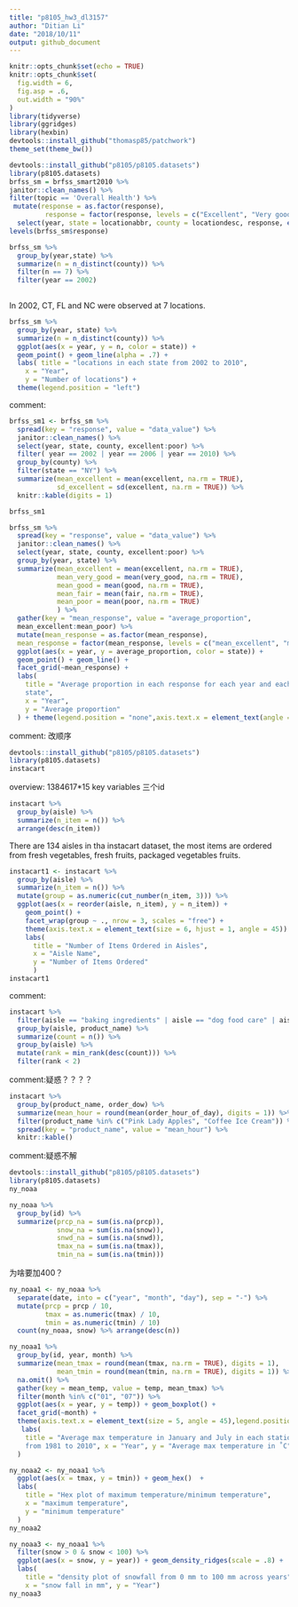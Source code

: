 ```yaml
---
title: "p8105_hw3_dl3157"
author: "Ditian Li"
date: "2018/10/11"
output: github_document
---
```


```r
knitr::opts_chunk$set(echo = TRUE)
knitr::opts_chunk$set(
  fig.width = 6,
  fig.asp = .6,
  out.width = "90%"
)
library(tidyverse)
library(ggridges)
library(hexbin)
devtools::install_github("thomasp85/patchwork")
theme_set(theme_bw())
```


```r
devtools::install_github("p8105/p8105.datasets")
library(p8105.datasets)
brfss_sm = brfss_smart2010 %>%
janitor::clean_names() %>%
filter(topic == 'Overall Health') %>%
 mutate(response = as.factor(response),
         response = factor(response, levels = c("Excellent", "Very good", "Good", "Fair", "Poor"))) %>% 
  select(year, state = locationabbr, county = locationdesc, response, everything()) 
levels(brfss_sm$response)

```

```r
brfss_sm %>%
  group_by(year,state) %>% 
  summarize(n = n_distinct(county)) %>% 
  filter(n == 7) %>% 
  filter(year == 2002)
  
```
In 2002, CT, FL and NC were observed at 7 locations.

```r
brfss_sm %>% 
  group_by(year, state) %>% 
  summarize(n = n_distinct(county)) %>% 
  ggplot(aes(x = year, y = n, color = state)) + 
  geom_point() + geom_line(alpha = .7) + 
  labs( title = "locations in each state from 2002 to 2010",
    x = "Year",
    y = "Number of locations") + 
  theme(legend.position = "left")
```
comment:


```r
brfss_sm1 <- brfss_sm %>% 
  spread(key = "response", value = "data_value") %>% 
  janitor::clean_names() %>% 
  select(year, state, county, excellent:poor) %>% 
  filter( year == 2002 | year == 2006 | year == 2010) %>% 
  group_by(county) %>% 
  filter(state == "NY") %>% 
  summarize(mean_excellent = mean(excellent, na.rm = TRUE),
            sd_excellent = sd(excellent, na.rm = TRUE)) %>% 
  knitr::kable(digits = 1)

brfss_sm1

```




```r
brfss_sm %>% 
  spread(key = "response", value = "data_value") %>% 
  janitor::clean_names() %>% 
  select(year, state, county, excellent:poor) %>% 
  group_by(year, state) %>% 
  summarize(mean_excellent = mean(excellent, na.rm = TRUE),
            mean_very_good = mean(very_good, na.rm = TRUE),
            mean_good = mean(good, na.rm = TRUE),
            mean_fair = mean(fair, na.rm = TRUE),
            mean_poor = mean(poor, na.rm = TRUE)
            ) %>% 
  gather(key = "mean_response", value = "average_proportion",    
  mean_excellent:mean_poor) %>%
  mutate(mean_response = as.factor(mean_response),
  mean_response = factor(mean_response, levels = c("mean_excellent", "mean_very_good", "mean_good", "mean_fair", "mean_poor"))) %>% 
  ggplot(aes(x = year, y = average_proportion, color = state)) + 
  geom_point() + geom_line() +
  facet_grid(~mean_response) +
  labs(
    title = "Average proportion in each response for each year and each    
    state",
    x = "Year",
    y = "Average proportion"
  ) + theme(legend.position = "none",axis.text.x = element_text(angle = 45))
```
comment:
改顺序

```r
devtools::install_github("p8105/p8105.datasets")
library(p8105.datasets)
instacart
```
overview:
1384617*15
key variables
三个id


```r
instacart %>% 
  group_by(aisle) %>% 
  summarize(n_item = n()) %>% 
  arrange(desc(n_item))
```
There are 134 aisles in tha instacart dataset, the most items are ordered from fresh vegetables, fresh fruits, packaged vegetables fruits.

```r
instacart1 <- instacart %>% 
  group_by(aisle) %>% 
  summarize(n_item = n()) %>% 
  mutate(group = as.numeric(cut_number(n_item, 3))) %>% 
  ggplot(aes(x = reorder(aisle, n_item), y = n_item)) +
    geom_point() +
    facet_wrap(group ~ ., nrow = 3, scales = "free") +
    theme(axis.text.x = element_text(size = 6, hjust = 1, angle = 45)) +
    labs(
      title = "Number of Items Ordered in Aisles",
      x = "Aisle Name",
      y = "Number of Items Ordered"
      )
instacart1
```
comment:


```r
instacart %>%  
  filter(aisle == "baking ingredients" | aisle == "dog food care" | aisle == "packaged vegetables fruits") %>% 
  group_by(aisle, product_name) %>% 
  summarize(count = n()) %>% 
  group_by(aisle) %>% 
  mutate(rank = min_rank(desc(count))) %>%  
  filter(rank < 2)
```
comment:疑惑？？？？
```r
instacart %>% 
  group_by(product_name, order_dow) %>% 
  summarize(mean_hour = round(mean(order_hour_of_day), digits = 1)) %>% 
  filter(product_name %in% c("Pink Lady Apples", "Coffee Ice Cream")) %>% 
  spread(key = "product_name", value = "mean_hour") %>% 
  knitr::kable()
```
comment:疑惑不解


```r
devtools::install_github("p8105/p8105.datasets")
library(p8105.datasets)
ny_noaa

ny_noaa %>% 
  group_by(id) %>% 
  summarize(prcp_na = sum(is.na(prcp)),
            snow_na = sum(is.na(snow)),
            snwd_na = sum(is.na(snwd)),
            tmax_na = sum(is.na(tmax)),
            tmin_na = sum(is.na(tmin)))
```
为啥要加400？

```r
ny_noaa1 <- ny_noaa %>% 
  separate(date, into = c("year", "month", "day"), sep = "-") %>% 
  mutate(prcp = prcp / 10,
         tmax = as.numeric(tmax) / 10,
         tmin = as.numeric(tmin) / 10)
  count(ny_noaa, snow) %>% arrange(desc(n))
```




```r
ny_noaa1 %>% 
  group_by(id, year, month) %>% 
  summarize(mean_tmax = round(mean(tmax, na.rm = TRUE), digits = 1),
            mean_tmin = round(mean(tmin, na.rm = TRUE), digits = 1)) %>% 
  na.omit() %>% 
  gather(key = mean_temp, value = temp, mean_tmax) %>%
  filter(month %in% c("01", "07")) %>% 
  ggplot(aes(x = year, y = temp)) + geom_boxplot() +   
  facet_grid(~month) + 
  theme(axis.text.x = element_text(size = 5, angle = 45),legend.position = "bottom") +
   labs(
    title = "Average max temperature in January and July in each station  
    from 1981 to 2010", x = "Year", y = "Average max temperature in ˚C"
  )
```

```r
ny_noaa2 <- ny_noaa1 %>% 
  ggplot(aes(x = tmax, y = tmin)) + geom_hex()  +
  labs(
    title = "Hex plot of maximum temperature/minimum temperature",
    x = "maximum temperature",
    y = "minimum temperature"
  )
ny_noaa2

ny_noaa3 <- ny_noaa1 %>% 
  filter(snow > 0 & snow < 100) %>% 
  ggplot(aes(x = snow, y = year)) + geom_density_ridges(scale = .8) +
  labs(
    title = "density plot of snowfall from 0 mm to 100 mm across years",
    x = "snow fall in mm", y = "Year")
ny_noaa3
```

